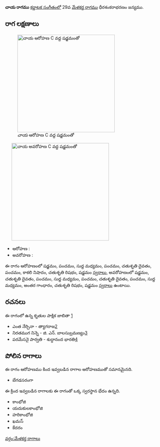 {{Infobox ragam
	| name          	= చాయ
	| synonym	    	= 
	| mela          	= 
	| chakra        	= 
	| janaka        	= 
	| type          	= షడవ
	| arohanam      	= {{svaraC|S|P|M1|P|D2|P|N3|R2|S'}} 
	| avarohanam    	= {{svaraC|S'|D2|P|M1|P|D2|P|M1|G3|R2|S}}
	| jeeva         	=
	| chhaya        	=
	| nyasa         	=
	| vishesha      	= 
	| equivalent  		= 
}}
{{కర్ణాటక సంగీత రాగాలు}}
'''చాయ రాగము''' [[కర్ణాటక సంగీతం]]లో 29వ [[మేళకర్త రాగము]] ధీరశంకరాభరణం జన్యము. 


==రాగ లక్షణాలు==
[[Image:chaya_ar_kb2wiki.png|thumb|right|316px|''చాయ'' ఆరోహణ C వద్ద షడ్జమంతో]]
	[[Image:chaya_av_kb2wiki.png|thumb|right|316px|''చాయ'' అవరోహణ C వద్ద షడ్జమంతో]]

* ఆరోహణ : {{svaraC|S|P|M1|P|D2|P|N3|R2|S'}} 
* అవరోహణ : {{svaraC|S'|D2|P|M1|P|D2|P|M1|G3|R2|S}}

ఈ రాగం ఆరోహణంలో షడ్జమం, పంచమం, సుద్ద మధ్యమం, పంచమం, చతుశృతి దైవతం, పంచమం, కాకలి  నిషాదం, చతుశృతి రిషభం, షడ్జమం [[స్వరాలు]], అవరోహణంలో షడ్జమం, చతుశృతి దైవతం, పంచమం, సుద్ద మధ్యమం, పంచమం, చతుశృతి దైవతం, పంచమం, సుద్ద మధ్యమం, అంతర గాంధారం, చతుశృతి రిషభం, షడ్జమం [[స్వరాలు]] ఉంటాయి.

==రచనలు==
ఈ రాగంలో ఉన్న కృతుల పాక్షిక జాబితా [https://github.com/ssrihari/ragavardhini/blob/master/ragas/kritis.psv]
* ఎంత నేర్చినా - త్యాగరాజ[http://www.karnatik.com/c1092.shtml]
* నిరతముగ నిన్నె - జి. ఎన్. బాలసుబ్రమణ్యం[http://www.karnatik.com/c3069.shtml]
* పరమేసనై పార్వతి - శుద్ధానంద  భారతి[http://www.karnatik.com/c1645.shtml]




==పోలిన రాగాలు==
ఈ రాగం ఆరోహణము కింద ఇవ్వబడిన రాగాల ఆరోహణముతో సమానమైనది.
* బేగడసరంగా

ఈ క్రింద ఇవ్వబడిన రాగాలకు ఈ రాగంతో ఒక్క స్వరస్థాన భేదం ఉన్నది.
* కాంభోజి
* యదుకులకాంభోజి
* హరికాంభోజి
* ఖమస్
* కేదరం



[[వర్గం:మేళకర్త రాగాలు]]